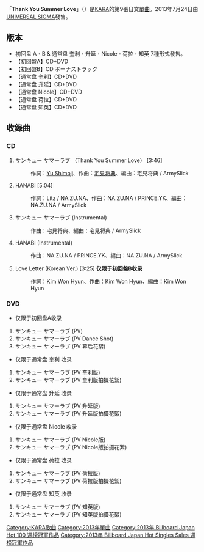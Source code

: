 {{Infobox Single 
| Name           = Thank You Summer Love
| Artist         = [[KARA|KARA]]
| Album          = 
| A-side         = サンキュー サマーラブ （Thank You Summer Love）
| B-side         = HANABI 
| Released       = 2013年7月24日
| Recorded       = 2013年<br/>{{JPN}}
| Genre          = [[K-POP|K-POP]]
| Length         = 
| Label          = [[环球音乐_(日本)|UNIVERSAL SIGMA]]
| Writer         = 
| Producer       = 
| Certification  = 
| Last single    = [[Bye_Bye_Happy_Days!|Bye Bye Happy Days!]]<br/>（2013年）
| This single    = '''Thank You Summer Love'''<br/>（2013年）
| Next single    = [[French_Kiss_(Kara单曲)|French Kiss]]<br/>（2013年）
| Misc           = 
}}
「'''Thank You Summer Love'''」（{{lang-ja|'''サンキュー サマーラブ'''}}）是[[KARA|KARA]]的第9張日文[[單曲|單曲]]。2013年7月24日由[[环球音乐_(日本)|UNIVERSAL SIGMA]]發售。

== 版本 ==
* 初回盘 A・B & 通常盘 奎利・升延・Nicole・荷拉・知英 7種形式發售。
* 【初回盤A】CD+DVD
* 【初回盤B】CD ボーナストラック
* 【通常盘 奎利】CD+DVD
* 【通常盘 升延】CD+DVD
* 【通常盘 Nicole】CD+DVD
* 【通常盘 荷拉】CD+DVD
* 【通常盘 知英】CD+DVD
== 收錄曲 ==
=== CD ===
#サンキュー サマーラブ （Thank You Summer Love） [3:46]
#:作詞：[[JP:下地悠|Yu Shimoji]]、作曲：[[JP:宅見将典|宅見将典]]、編曲：宅見将典 / ArmySlick
#HANABI   [5:04]
#:作詞：Litz / NA.ZU.NA、作曲：NA.ZU.NA / PRINCE.YK、編曲：NA.ZU.NA / ArmySlick
#サンキュー サマーラブ (Instrumental)
#:作曲：宅見将典、編曲：宅見将典 / ArmySlick
#HANABI (Instrumental)
#:作曲：NA.ZU.NA / PRINCE.YK、編曲：NA.ZU.NA / ArmySlick
#Love Letter (Korean Ver.) [3:25]  '''仅限于初回盤B收录'''
#:作詞：Kim Won Hyun、作曲：Kim Won Hyun、編曲：Kim Won Hyun

=== DVD ===
* 仅限于初回盘A收录
# サンキュー サマーラブ (PV)
# サンキュー サマーラブ (PV Dance Shot)
# サンキュー サマーラブ (PV 幕后花絮)
* 仅限于通常盘 奎利 收录
# サンキュー サマーラブ (PV 奎利版) 
# サンキュー サマーラブ (PV 奎利版拍摄花絮) 
* 仅限于通常盘 升延 收录
# サンキュー サマーラブ (PV 升延版) 
# サンキュー サマーラブ (PV 升延版拍摄花絮) 
* 仅限于通常盘 Nicole 收录
# サンキュー サマーラブ (PV Nicole版) 
# サンキュー サマーラブ (PV Nicole版拍摄花絮) 
* 仅限于通常盘 荷拉 收录
# サンキュー サマーラブ (PV 荷拉版) 
# サンキュー サマーラブ (PV 荷拉版拍摄花絮) 
* 仅限于通常盘 知英 收录
# サンキュー サマーラブ (PV 知英版) 
# サンキュー サマーラブ (PV 知英版拍摄花絮) 
{{Kara}}
{{Billboard JAPAN Hot 100 週榜冠軍 (2013年)|2013年8月5日}}
{{Billboard JAPAN Hot Singles Sales 週榜冠軍 (2013年)|2013年8月12日}}

[[Category:KARA歌曲|Category:KARA歌曲]]
[[Category:2013年單曲|Category:2013年單曲]]
[[Category:2013年_Billboard_Japan_Hot_100_週榜冠軍作品|Category:2013年 Billboard Japan Hot 100 週榜冠軍作品]]
[[Category:2013年_Billboard_Japan_Hot_Singles_Sales_週榜冠軍作品|Category:2013年 Billboard Japan Hot Singles Sales 週榜冠軍作品]]